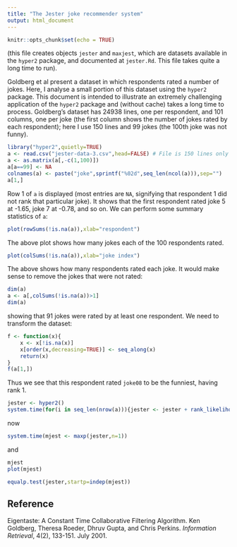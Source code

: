 ```yaml
---
title: "The Jester joke recommender system"
output: html_document
---
```


```r
knitr::opts_chunk$set(echo = TRUE)
```

(this file creates objects `jester` and `maxjest`, which are datasets
available in the `hyper2` package, and documented at `jester.Rd`.
This file takes quite a long time to run).

Goldberg et al present a dataset in which respondents rated a number
of jokes.  Here, I analyse a small portion of this dataset using the
`hyper2` package.  This document is intended to illustrate an
extremely challenging application of the `hyper2` package and (without
cache) takes a long time to process.  Goldberg's dataset has 24938
lines, one per respondent, and 101 columns, one per joke (the first
column shows the number of jokes rated by each respondent); here I use
150 lines and 99 jokes (the 100th joke was not funny).

```r
library("hyper2",quietly=TRUE)
a <- read.csv("jester-data-3.csv",head=FALSE) # File is 150 lines only
a <- as.matrix(a[,-c(1,100)])
a[a==99] <- NA
colnames(a) <- paste("joke",sprintf("%02d",seq_len(ncol(a))),sep="")
a[1,]
```

Row 1 of `a` is displayed (most entries are `NA`, signifying that
respondent 1 did not rank that particular joke).  It shows that the
first respondent rated joke 5 at -1.65, joke 7 at -0.78, and so on.
We can perform some summary statistics of `a`:

```r
plot(rowSums(!is.na(a)),xlab="respondent")
```

The above plot shows how many jokes each of the 100 respondents rated.

```r
plot(colSums(!is.na(a)),xlab="joke index")
```
 
The above shows how many respondents rated each joke.  It would make
sense to remove the jokes that were not rated:

```r
dim(a)
a <- a[,colSums(!is.na(a))>1]
dim(a)
```

showing that 91 jokes were rated by at least one respondent.  We need
to transform the dataset:

```r
f <- function(x){
    x <- x[!is.na(x)]
    x[order(x,decreasing=TRUE)] <- seq_along(x)
    return(x)
}
f(a[1,])
```

Thus we see that this respondent rated `joke08` to be the funniest, having rank 1.

```r
jester <- hyper2()
system.time(for(i in seq_len(nrow(a))){jester <- jester + rank_likelihood(f(a[i,]))})
```

now

```r
system.time(mjest <- maxp(jester,n=1))
```

and 

```r
mjest
plot(mjest)
```

```r
equalp.test(jester,startp=indep(mjest))
```

## Reference

Eigentaste: A Constant Time Collaborative Filtering Algorithm. Ken
Goldberg, Theresa Roeder, Dhruv Gupta, and Chris Perkins. _Information
Retrieval_, 4(2), 133-151. July 2001.

